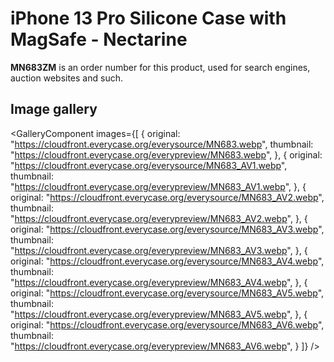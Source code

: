 
# iPhone 13 Pro Silicone Case with MagSafe - Nectarine

<Callout type='info' emoji='👉🏻'>**MN683ZM** is an order number for this product, used for search engines, auction websites and such.</Callout>

## Image gallery

<GalleryComponent
    images={[
      {
        original: "https://cloudfront.everycase.org/everysource/MN683.webp",
        thumbnail: "https://cloudfront.everycase.org/everypreview/MN683.webp",
      },
      {
        original: "https://cloudfront.everycase.org/everysource/MN683_AV1.webp",
        thumbnail: "https://cloudfront.everycase.org/everypreview/MN683_AV1.webp",
      },
      {
        original: "https://cloudfront.everycase.org/everysource/MN683_AV2.webp",
        thumbnail: "https://cloudfront.everycase.org/everypreview/MN683_AV2.webp",
      },
      {
        original: "https://cloudfront.everycase.org/everysource/MN683_AV3.webp",
        thumbnail: "https://cloudfront.everycase.org/everypreview/MN683_AV3.webp",
      },
      {
        original: "https://cloudfront.everycase.org/everysource/MN683_AV4.webp",
        thumbnail: "https://cloudfront.everycase.org/everypreview/MN683_AV4.webp",
      },
      {
        original: "https://cloudfront.everycase.org/everysource/MN683_AV5.webp",
        thumbnail: "https://cloudfront.everycase.org/everypreview/MN683_AV5.webp",
      },
      {
        original: "https://cloudfront.everycase.org/everysource/MN683_AV6.webp",
        thumbnail: "https://cloudfront.everycase.org/everypreview/MN683_AV6.webp",
      }
    ]}
  />
